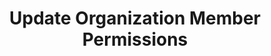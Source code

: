 ---
openapi: firework-v2-openapi post /organizations/{organization_id}/members/{user_id}/permissions
title: Update Organization Member Permissions
---